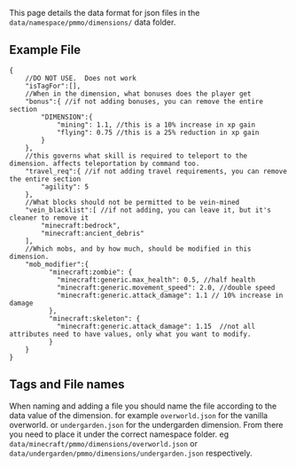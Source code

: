 This page details the data format for json files in the `data/namespace/pmmo/dimensions/` data folder.

## Example File
```json5
{
    //DO NOT USE.  Does not work
    "isTagFor":[],
    //When in the dimension, what bonuses does the player get
    "bonus":{ //if not adding bonuses, you can remove the entire section
        "DIMENSION":{
            "mining": 1.1, //this is a 10% increase in xp gain
            "flying": 0.75 //this is a 25% reduction in xp gain
        }
    },
    //this governs what skill is required to teleport to the dimension. affects teleportation by command too.
    "travel_req":{ //if not adding travel requirements, you can remove the entire section
        "agility": 5
    },
    //What blocks should not be permitted to be vein-mined
    "vein_blacklist":[ //if not adding, you can leave it, but it's cleaner to remove it
        "minecraft:bedrock",
        "minecraft:ancient_debris"
    ],
    //Which mobs, and by how much, should be modified in this dimension. 
    "mob_modifier":{
          "minecraft:zombie": {
            "minecraft:generic.max_health": 0.5, //half health
            "minecraft:generic.movement_speed": 2.0, //double speed
            "minecraft:generic.attack_damage": 1.1 // 10% increase in damage
          },
          "minecraft:skeleton": {
            "minecraft:generic.attack_damage": 1.15  //not all attributes need to have values, only what you want to modify.
          }
    }
}
```

## Tags and File names
When naming and adding a file you should name the file according to the data value of the dimension.  for example `overworld.json` for the vanilla overworld.  or `undergarden.json` for the undergarden dimension.  From there you need to place it under the correct namespace folder. eg `data/minecraft/pmmo/dimensions/overworld.json` or `data/undergarden/pmmo/dimensions/undergarden.json` respectively.
